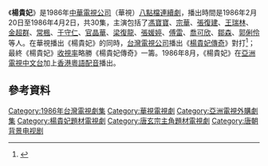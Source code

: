 {{電視節目資訊框
| 名稱         = 楊貴妃
| 分類         = 
| 格式         = [[電視連續劇|電視連續劇]]
| 原著         = 
| 編劇         = 
| 導演         = [[宗華|宗華]] 
| 演出         = [[馮寶寶|馮寶寶]]、[[宗華|宗華]]、[[張復建|張復建]]、[[王瑞林|王瑞林]]、[[金超群|金超群]]、[[常楓|常楓]]、[[于守仁|于守仁]]、[[官晶華|官晶華]]、[[梁復龍|梁復龍]]、[[張媛婷|張媛婷]]、[[傅雷|傅雷]]、[[喬可欣|喬可欣]]、[[鄒森|鄒森]]、[[郭俐伶|郭俐伶]]　　　　　　　
| 片頭曲       = 
| 作曲         = 
| 填詞         = 
| 主唱         = 
| 製作公司     = 
| 製作人       = 宗華 
| 執行製作     = 
| 編審         = 
| 頻道         = {{TWN}} [[華視|華視]]
| 每集長0      = 60分鐘
| 開始         = {{start date|1986|2|20}}
| 結束         = {{start date|1986|4|2}}
}}
《'''楊貴妃'''》是1986年[[中華電視公司|中華電視公司]]（華視）[[八點檔|八點檔]][[連續劇|連續劇]]，播出時間是1986年2月20日至1986年4月2日，共30集，主演包括了[[馮寶寶|馮寶寶]]、[[宗華|宗華]]、[[張復建|張復建]]、[[王瑞林|王瑞林]]、[[金超群|金超群]]、[[常楓|常楓]]、[[于守仁|于守仁]]、[[官晶華|官晶華]]、[[梁復龍|梁復龍]]、[[張媛婷|張媛婷]]、[[傅雷|傅雷]]、[[喬可欣|喬可欣]]、[[鄒森|鄒森]]、[[郭俐伶|郭俐伶]]等人。在華視播出《楊貴妃》的同時，[[台灣電視公司|台灣電視公司]]播出《[[楊貴妃傳奇|楊貴妃傳奇]]》對打<ref>{{Cite news|url=|author=孝萱|title=女星治裝花費知多少|magazine=《電視周刊》第1231期|publisher=[[台視文化公司|台視文化公司]]|date=1986-05-11|accessdate=2016-01-27|language=zh-tw|pages=12－17}}</ref>；最終《楊貴妃》[[收視率|收視率]]略勝《楊貴妃傳奇》一籌。1986年8月，《楊貴妃》在[[亞洲電視|亞洲電視]][[本港台|中文台]]加上[[香港粵語|香港粵語]][[配音|配音]]播出。

==參考資料==
{{Reflist}}

{{華視八點檔}}
{{台灣古裝/年代/武俠電視劇}}
{{DEFAULTSORT:Yang杨贵妃}}
[[Category:1986年台灣電視劇集|Category:1986年台灣電視劇集]]
[[Category:華視電視劇|Category:華視電視劇]]
[[Category:亞洲電視外購劇集|Category:亞洲電視外購劇集]]
[[Category:楊貴妃題材電視劇|Category:楊貴妃題材電視劇]]
[[Category:唐玄宗主角題材電視劇|Category:唐玄宗主角題材電視劇]]
[[Category:唐朝背景电视剧|Category:唐朝背景电视剧]]